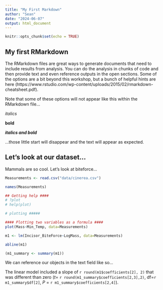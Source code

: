 ```yaml
---
title: "My First Markdown"
author: "Sean"
date: "2024-06-07"
output: html_document
---
```


```r
knitr::opts_chunk$set(echo = TRUE)
```

## My first RMarkdown
The RMarkdown files are great ways to generate documents that need to include results from analysis. You can do the analysis in chunks of code and then provide text and even reference outputs in the open sections. Some of the options are a bit beyond this workshop, but a bunch of helpful hints are here  (https://www.rstudio.com/wp-content/uploads/2015/02/rmarkdown-cheatsheet.pdf).

Note that some of these options will not appear like this within the RMarkdown file... 

*italics*

**bold**

***italics and bold***

...those little start will disappear and the text will appear as expected.

## Let's look at our dataset...

Mammals are so cool. Let's look at biteforce...

```r
Measurements <- read.csv("data/cinerea.csv")

names(Measurements)

## Getting help ####
# ?plot
# help(plot)

# plotting #####

#### Plotting two variables as a formula ####
plot(Mass~Min_Temp, data=Measurements)

m1 <- lm(Incisor_BiteForce~LogMass, data=Measurements)

abline(m1)

(m1_summary <- summary(m1))

```

We can reference our objects in the text field like so...

The linear model included a slope of `r round(m1$coefficients[2], 2)` that was different than zero (*t*= `r round(m1_summary$coefficients[2,3],2)`, df=`r m1_summary$df[2]`, *P* = `r m1_summary$coefficients[2,4]`).

